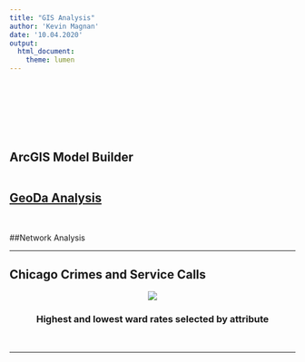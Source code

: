 ```yaml
---
title: "GIS Analysis"
author: 'Kevin Magnan'
date: '10.04.2020'
output:
  html_document:
    theme: lumen
---
```

<br>

<br>

<img src="https://raw.githubusercontent.com/kjmagnan1s/kjmagnan1s.github.io/master/images/CPS_Schools_Crime.jpg" alt="" />

<br>

## ArcGIS Model Builder
<img src="https://raw.githubusercontent.com/kjmagnan1s/kjmagnan1s.github.io/master/images/Model_img.jpg" alt="" />



<h2>[GeoDa Analysis](geoda.html)</h2>

<br>

##Network Analysis
<img src="https://raw.githubusercontent.com/kjmagnan1s/kjmagnan1s.github.io/master/images/Lab1_KM.jpg" alt="" />
<img src="https://raw.githubusercontent.com/kjmagnan1s/kjmagnan1s.github.io/master/images/Old_method_map.jpg" alt="" />

***

## Chicago Crimes and Service Calls
<center>
<div class="scroll>
<img src="https://raw.githubusercontent.com/kjmagnan1s/kjmagnan1s.github.io/master/images/Initial_4_map.jpg" alt="" />
<img src="https://raw.githubusercontent.com/kjmagnan1s/kjmagnan1s.github.io/master/images/violent_property_crime.jpg" />

### Highest and lowest ward rates selected by attribute

<img src="https://raw.githubusercontent.com/kjmagnan1s/kjmagnan1s.github.io/master/images/violent_property_crime_attribute_selection.jpg" alt="" />
<img src="https://raw.githubusercontent.com/kjmagnan1s/kjmagnan1s.github.io/master/images/violent_property_mean_elipse.jpg" alt="" />
</center>

***

<img src="https://raw.githubusercontent.com/kjmagnan1s/kjmagnan1s.github.io/master/images/assignment 12.jpg" alt="" /></div>

